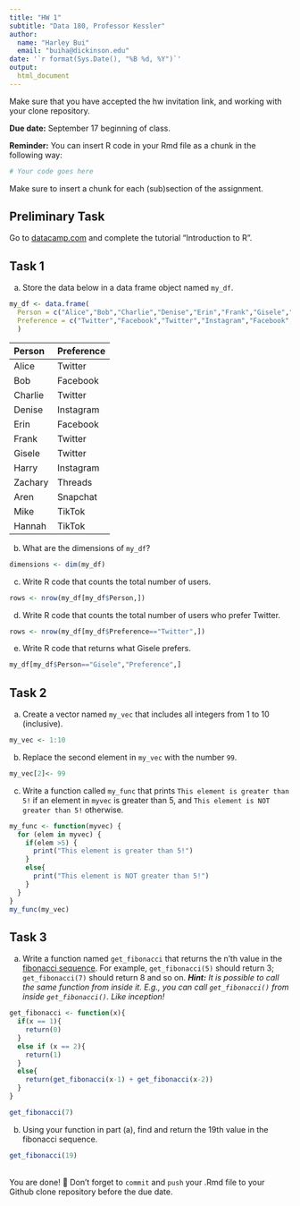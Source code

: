 ```yaml
---
title: "HW 1"
subtitle: "Data 180, Professor Kessler"
author: 
  name: "Harley Bui"
  email: "buiha@dickinson.edu"
date: '`r format(Sys.Date(), "%B %d, %Y")`'
output: 
  html_document
---
```

Make sure that you have accepted the hw invitation link, and working with your clone repository.

**Due date:** September 17 beginning of class.

**Reminder:** You can insert R code in your Rmd file as a chunk in the following way:
```r
# Your code goes here
```
Make sure to insert a chunk for each (sub)section of the assignment.

## Preliminary Task
Go to [datacamp.com](https://datacamp.com) and complete the tutorial "Introduction to R".


## Task 1
a) Store the data below in a data frame object named `my_df`.
```r
my_df <- data.frame(
  Person = c("Alice","Bob","Charlie","Denise","Erin","Frank","Gisele","Harry","Zachary","Aren","Mike","Hannah"),
  Preference = c("Twitter","Facebook","Twitter","Instagram","Facebook","Twitter","Twitter","Instagram","Threads","Snapchat","TikTok","TikTok")
  )
```

|Person | Preference|
|:------|:----------|
|Alice | Twitter |
| Bob | Facebook |
| Charlie | Twitter |
| Denise | Instagram |
| Erin | Facebook |
| Frank | Twitter |
| Gisele | Twitter |
| Harry | Instagram |
| Zachary | Threads |
| Aren | Snapchat |
| Mike | TikTok |
| Hannah | TikTok |

b) What are the dimensions of `my_df`?
```r
dimensions <- dim(my_df)
```

c) Write R code that counts the total number of users.
```r
rows <- nrow(my_df[my_df$Person,])
```
d) Write R code that counts the total number of users who prefer Twitter.
```r
rows <- nrow(my_df[my_df$Preference=="Twitter",])
```
e) Write R code that returns what Gisele prefers.
```r
my_df[my_df$Person=="Gisele","Preference",]
```
## Task 2
a) Create a vector named `my_vec` that includes all integers from 1 to 10 (inclusive).
```r
my_vec <- 1:10
```
b) Replace the second element in `my_vec` with the number `99`.
```r
my_vec[2]<- 99
```
c) Write a function called `my_func` that prints `This element is greater than 5!` if an element in `myvec` is greater than 5, and `This element is NOT greater than 5!` otherwise.
```r
my_func <- function(myvec) {
  for (elem in myvec) {
    if(elem >5) {
      print("This element is greater than 5!")
    }
    else{
      print("This element is NOT greater than 5!")
    }
  }
}
my_func(my_vec)
```
## Task 3
a. Write a function named `get_fibonacci` that returns the n'th value in the [fibonacci sequence](https://www.mathsisfun.com/numbers/fibonacci-sequence.html). For example, `get_fibonacci(5)` should return 3; `get_fibonacci(7)` should return 8 and so on. ***Hint:** It is possible to call the same function from inside it. E.g., you can call `get_fibonacci()` from inside `get_fibonacci()`. Like inception!*
```r
get_fibonacci <- function(x){
  if(x == 1){
    return(0)
  }
  else if (x == 2){
    return(1)
  }
  else{
    return(get_fibonacci(x-1) + get_fibonacci(x-2))
  }
}

get_fibonacci(7)
```
b. Using your function in part (a), find and return the 19th value in the fibonacci sequence.
```r
get_fibonacci(19)
```

<br>
You are done! 🏁 Don't forget to `commit` and `push` your .Rmd file to your Github clone repository before the due date.
<br>

